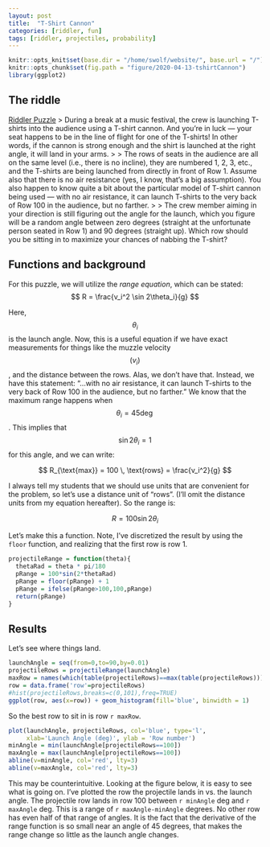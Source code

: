 ```yaml
---
layout: post
title:  "T-Shirt Cannon"
categories: [riddler, fun]
tags: [riddler, projectiles, probability]
---
```

```r
knitr::opts_knit$set(base.dir = "/home/swolf/website/", base.url = "/")
knitr::opts_chunk$set(fig.path = "figure/2020-04-13-tshirtCannon")
library(ggplot2)
```

## The riddle
[Riddler Puzzle](https://fivethirtyeight.com/features/can-you-catch-the-free-t-shirt/)
> During a break at a music festival, the crew is launching T-shirts into the audience using a T-shirt cannon. And you’re in luck — your seat happens to be in the line of flight for one of the T-shirts! In other words, if the cannon is strong enough and the shirt is launched at the right angle, it will land in your arms.
>
> The rows of seats in the audience are all on the same level (i.e., there is no incline), they are numbered 1, 2, 3, etc., and the T-shirts are being launched from directly in front of Row 1. Assume also that there is no air resistance (yes, I know, that’s a big assumption). You also happen to know quite a bit about the particular model of T-shirt cannon being used — with no air resistance, it can launch T-shirts to the very back of Row 100 in the audience, but no farther.
> 
> The crew member aiming in your direction is still figuring out the angle for the launch, which you figure will be a random angle between zero degrees (straight at the unfortunate person seated in Row 1) and 90 degrees (straight up). Which row should you be sitting in to maximize your chances of nabbing the T-shirt?

## Functions and background
For this puzzle, we will utilize the _range equation_, which can be stated:
$$
R = \frac{v_i^2 \sin 2\theta_i}{g}
$$

Here, $$\theta_i$$ is the launch angle.  Now, this is a useful equation if we have exact measurements for things like the muzzle velocity $$(v_i)$$, and the distance between the rows.  Alas, we don't have that.  Instead, we have this statement:  "...with no air resistance, it can launch T-shirts to the very back of Row 100 in the audience, but no farther."  We know that the maximum range happens when $$\theta_i = 45 \deg$$.  This implies that $$\sin 2\theta_i = 1$$ for this angle, and we can write:

$$
R_{\text{max}} = 100 \, \text{rows} = \frac{v_i^2}{g}
$$

I always tell my students that we should use units that are convenient for the problem, so let's use a distance unit of "rows".  (I'll omit the distance units from my equation hereafter).  So the range is:

$$
R = 100 \sin 2\theta_i
$$

Let's make this a function.  Note, I've discretized the result by using the `floor` function, and realizing that the first row is row 1.
```r
projectileRange = function(theta){
  thetaRad = theta * pi/180
  pRange = 100*sin(2*thetaRad)
  pRange = floor(pRange) + 1
  pRange = ifelse(pRange>100,100,pRange)
  return(pRange)
}
```

## Results
Let's see where things land.  
```r
launchAngle = seq(from=0,to=90,by=0.01)
projectileRows = projectileRange(launchAngle)
maxRow = names(which(table(projectileRows)==max(table(projectileRows))))
row = data.frame('row'=projectileRows)
#hist(projectileRows,breaks=c(0,101),freq=TRUE)
ggplot(row, aes(x=row)) + geom_histogram(fill='blue', binwidth = 1)
```

So the best row to sit in is row `r maxRow`.  

```r
plot(launchAngle, projectileRows, col='blue', type='l', 
     xlab='Launch Angle (deg)', ylab = 'Row number')
minAngle = min(launchAngle[projectileRows==100])
maxAngle = max(launchAngle[projectileRows==100])
abline(v=minAngle, col='red', lty=3)
abline(v=maxAngle, col='red', lty=3)
```

This may be counterintuitive.  Looking at the figure below, it is easy to see what is going on.  I've plotted the row the projectile lands in vs. the launch angle.  The projectile row lands in row 100 between `r minAngle` deg and `r maxAngle` deg.  This is a range of `r maxAngle-minAngle` degrees.  No other row has even half of that range of angles.  It is the fact that the derivative of the range function is so small near an angle of 45 degrees, that makes the range change so little as the launch angle changes.

